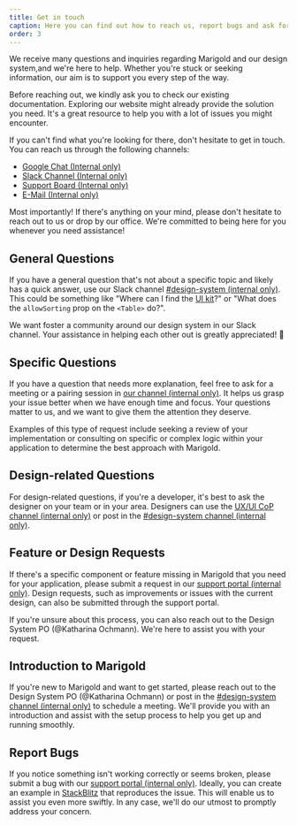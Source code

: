 ```yaml
---
title: Get in touch
caption: Here you can find out how to reach us, report bugs and ask for support!
order: 3
---
```


We receive many questions and inquiries regarding Marigold and our design system,and we're here to help. Whether you're stuck or seeking information, our aim is to support you every step of the way.

Before reaching out, we kindly ask you to check our existing documentation. Exploring our website might already provide the solution you need. It's a great resource to help you with a lot of issues you might encounter.

If you can't find what you're looking for there, don't hesitate to get in touch. You can reach us through the following channels:

- [Google Chat (Internal only)](https://chat.google.com/room/AAAA5bTFfN0?cls=8)
- [Slack Channel (Internal only)](https://reservix.slack.com/archives/C02727BNZ3J)
- [Support Board (Internal only)](https://reservix.atlassian.net/servicedesk/customer/portal/77)
- [E-Mail (Internal only)](mailto:design-system-dev@reservix.de)

<SectionMessage variant="info">
  <SectionMessage.Title>Most importantly!</SectionMessage.Title>
  <SectionMessage.Content>
    If there's anything on your mind, please don't hesitate to reach out to us
    or drop by our office. We're committed to being here for you whenever you
    need assistance!
  </SectionMessage.Content>
</SectionMessage>

## General Questions

If you have a general question that's not about a specific topic and likely has a quick answer, use our Slack channel [#design-system (internal only)](https://reservix.slack.com/archives/C02727BNZ3J). This could be something like "Where can I find the [UI kit](https://www.figma.com/design/NbTUW9zk15nN8idlfsEttS/%F0%9F%8C%BC-Marigold-CORE?node-id=1618%3A14089&t=XeVjosBqiOPFslb9-1)?" or "What does the `allowSorting` prop on the `<Table>` do?".

We want foster a community around our design system in our Slack channel. Your assistance in helping each other out is greatly appreciated! 🙂

## Specific Questions

If you have a question that needs more explanation, feel free to ask for a meeting or a pairing session in [our channel (internal only)](https://reservix.slack.com/archives/C02727BNZ3J). It helps us grasp your issue better when we have enough time and focus. Your questions matter to us, and we want to give them the attention they deserve.

Examples of this type of request include seeking a review of your implementation or consulting on specific or complex logic within your application to determine the best approach with Marigold.

## Design-related Questions

For design-related questions, if you're a developer, it's best to ask the designer on your team or in your area. Designers can use the [UX/UI CoP channel (internal only)](https://reservix.slack.com/archives/CC1KW68KZ) or post in the [#design-system channel (internal only)](https://reservix.slack.com/archives/C02727BNZ3J).

## Feature or Design Requests

If there's a specific component or feature missing in Marigold that you need for your application, please submit a request in our [support portal (internal only)](https://reservix.atlassian.net/servicedesk/customer/portal/77). Design requests, such as improvements or issues with the current design, can also be submitted through the support portal.

If you're unsure about this process, you can also reach out to the Design System PO (@Katharina Ochmann). We're here to assist you with your request.

## Introduction to Marigold

If you're new to Marigold and want to get started, please reach out to the Design System PO (@Katharina Ochmann) or post in the [#design-system channel (internal only)](https://reservix.slack.com/archives/C02727BNZ3J) to schedule a meeting. We'll provide you with an introduction and assist with the setup process to help you get up and running smoothly.

## Report Bugs

If you notice something isn't working correctly or seems broken, please submit a bug with our [support portal (internal only)](https://reservix.atlassian.net/servicedesk/customer/portal/77). Ideally, you can create an example in [StackBlitz](https://stackblitz.com/github/marigold-ui/starter) that reproduces the issue. This will enable us to assist you even more swiftly. In any case, we'll do our utmost to promptly address your concern.
